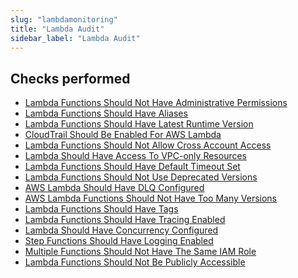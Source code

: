 ```yaml
---
slug: "lambdamonitoring"
title: "Lambda Audit"
sidebar_label: "Lambda Audit"
---
```


## Checks performed

- [Lambda Functions Should Not Have Administrative Permissions](lambdamonitoring/rules/admin_privilege)
- [Lambda Functions Should Have Aliases](lambdamonitoring/rules/alias_present)
- [Lambda Functions Should Have Latest Runtime Version](lambdamonitoring/rules/allowed_runtime)
- [CloudTrail Should Be Enabled For AWS Lambda](lambdamonitoring/rules/calls_in_cloudtrail)
- [Lambda Functions Should Not Allow Cross Account Access](lambdamonitoring/rules/check_cross_account_access)
- [Lambda Should Have Access To VPC-only Resources](lambdamonitoring/rules/check_vpc_access)
- [Lambda Functions Should Have Default Timeout Set](lambdamonitoring/rules/default_timeout_used)
- [Lambda Functions Should Not Use Deprecated Versions](lambdamonitoring/rules/deprecated_runtime)
- [AWS Lambda Should Have DLQ Configured](lambdamonitoring/rules/dlq_configured)
- [AWS Lambda Functions Should Not Have Too Many Versions](lambdamonitoring/rules/exceeds_versions_limit)
- [Lambda Functions Should Have Tags](lambdamonitoring/rules/has_tags)
- [Lambda Functions Should Have Tracing Enabled](lambdamonitoring/rules/is_tracing_enabled)
- [Lambda Should Have Concurrency Configured](lambdamonitoring/rules/lambda_concurrency)
- [Step Functions Should Have Logging Enabled](lambdamonitoring/rules/lambda_step_functions_logging_enabled)
- [Multiple Functions Should Not Have The Same IAM Role](lambdamonitoring/rules/multiple_functions_with_same_iam)
- [Lambda Functions Should Not Be Publicly Accessible](lambdamonitoring/rules/publicly_accessible)
